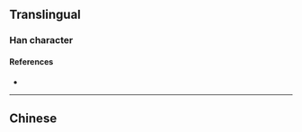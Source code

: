 {{also|渾}}
{{character info}}
==Translingual==

===Han character===
{{Han char|rn=85|rad=水|as=06|sn=9|four=|canj=EBKQ|ids=⿰氵军}}

====References====
* {{Han ref|kx=0623.171|hdz=31616.080|uh=6D51|ud=27985}}

----

==Chinese==
{{zh-see|渾}}